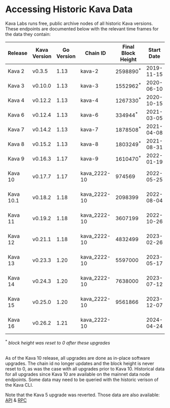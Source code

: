 # Accessing Historic Kava Data

Kava Labs runs free, public archive nodes of all historic Kava versions.
These endpoints are documented below with the relevant time frames for the data they contain:

| Release   | Kava Version | Go Version | Chain ID     | Final Block Height   | Start Date | End Date   | Archive Endpoints                                                                                                        |
| --------- | ------------ | ---------- | ------------ | -------------------- | ---------- | ---------- | ------------------------------------------------------------------------------------------------------------------------ |
| Kava 2    | v0.3.5       | 1.13       | kava-2       | 2598890<sup>\*</sup> | 2019-11-15 | 2020-06-10 | [API](https://api.kava-2.archives.kava.io/node_info)<br/>[RPC](https://rpc.kava-2.archives.kava.io/status)               |
| Kava 3    | v0.10.0      | 1.13       | kava-3       | 1552962<sup>\*</sup> | 2020-06-10 | 2020-10-15 | [API](https://api.kava-3.archives.kava.io/node_info)<br/>[RPC](https://rpc.kava-3.archives.kava.io/status)               |
| Kava 4    | v0.12.2      | 1.13       | kava-4       | 1267330<sup>\*</sup> | 2020-10-15 | 2021-03-04 | [API](https://api.kava-4.archives.kava.io/node_info)<br/>[RPC](https://rpc.kava-4.archives.kava.io/status)               |
| Kava 6    | v0.12.4      | 1.13       | kava-6       | 334944<sup>\*</sup>  | 2021-03-05 | 2021-04-08 | [API](https://api.kava-6.archives.kava.io/node_info)<br/>[RPC](https://rpc.kava-6.archives.kava.io/status)               |
| Kava 7    | v0.14.2      | 1.13       | kava-7       | 1878508<sup>\*</sup> | 2021-04-08 | 2021-08-30 | [API](https://api.kava-7.archives.kava.io/node_info)<br/>[RPC](https://rpc.kava-7.archives.kava.io/status)               |
| Kava 8    | v0.15.2      | 1.13       | kava-8       | 1803249<sup>\*</sup> | 2021-08-31 | 2022-01-19 | [API](https://api.kava-8.archives.kava.io/node_info)<br/>[RPC](https://rpc.kava-8.archives.kava.io/status)               |
| Kava 9    | v0.16.3      | 1.17       | kava-9       | 1610470<sup>\*</sup> | 2022-01-19 | 2022-05-25 | [API](https://api.kava-9.archives.kava.io/node_info)<br/>[RPC](https://rpc.kava-9.archives.kava.io/status)               |
| Kava 10   | v0.17.7      | 1.17       | kava_2222-10 | 974569               | 2022-05-25 | 2022-08-04 | [API](https://api.data.kava.io/node_info)<br/>[RPC](https://rpc.data.kava.io/status)<br/>[EVM](https://evm.data.kava.io) |
| Kava 10.1 | v0.18.2      | 1.18       | kava_2222-10 | 2098399              | 2022-08-04 | 2022-10-26 | [API](https://api.data.kava.io/node_info)<br/>[RPC](https://rpc.data.kava.io/status)<br/>[EVM](https://evm.data.kava.io) |
| Kava 11   | v0.19.2      | 1.18       | kava_2222-10 | 3607199              | 2022-10-26 | 2023-02-26 | [API](https://api.data.kava.io/node_info)<br/>[RPC](https://rpc.data.kava.io/status)<br/>[EVM](https://evm.data.kava.io) |
| Kava 12   | v0.21.1      | 1.18       | kava_2222-10 | 4832499              | 2023-02-26 | 2023-05-17 | [API](https://api.data.kava.io/node_info)<br/>[RPC](https://rpc.data.kava.io/status)<br/>[EVM](https://evm.data.kava.io) |
| Kava 13   | v0.23.3      | 1.20       | kava_2222-10 | 5597000              | 2023-05-17 | 2023-07-12 | [API](https://api.data.kava.io/node_info)<br/>[RPC](https://rpc.data.kava.io/status)<br/>[EVM](https://evm.data.kava.io) |
| Kava 14   | v0.24.3      | 1.20       | kava_2222-10 | 7638000              | 2023-07-12 | 2023-12-07 | [API](https://api.data.kava.io/node_info)<br/>[RPC](https://rpc.data.kava.io/status)<br/>[EVM](https://evm.data.kava.io) |
| Kava 15   | v0.25.0      | 1.20       | kava_2222-10 | 9561866              | 2023-12-07 | 2024-04-24 | [API](https://api.data.kava.io/node_info)<br/>[RPC](https://rpc.data.kava.io/status)<br/>[EVM](https://evm.data.kava.io) |
| Kava 16   | v0.26.2      | 1.21       | kava_2222-10 |                      | 2024-04-24 | present    | [API](https://api.data.kava.io/node_info)<br/>[RPC](https://rpc.data.kava.io/status)<br/>[EVM](https://evm.data.kava.io) |

<sup>*</sup> <i>block height was reset to 0 after these upgrades</i>
<br />
<br />

As of the Kava 10 release, all upgrades are done as in-place software upgrades.
The chain id no longer updates and the block height is never reset to 0, as was the case with all
upgrades prior to Kava 10. Historical data for all upgrades since Kava 10 are available on the
mainnet data node endpoints. Some data may need to be queried with the historic verison of the Kava CLI.

Note that the Kava 5 upgrade was reverted. Those data are also available: [API](https://api.kava-5.archives.kava.io/node_info) & [RPC](https://rpc.kava-5.archives.kava.io/status)
